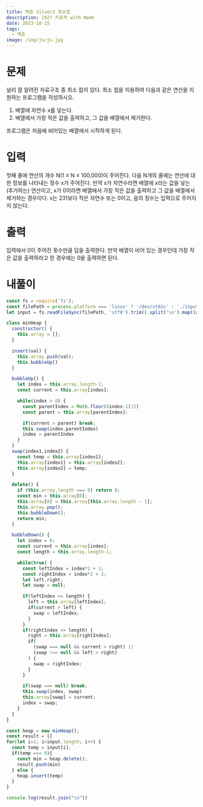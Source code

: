 ```yaml
---
title: 백준 Silver2 최소힙
description: 1927 키로커 with Node
date: 2023-10-15
tags:
  - 백준
image: /img/js/js.jpg
---
```


# 문제
널리 잘 알려진 자료구조 중 최소 힙이 있다. 최소 힙을 이용하여 다음과 같은 연산을 지원하는 프로그램을 작성하시오.

1. 배열에 자연수 x를 넣는다.
2. 배열에서 가장 작은 값을 출력하고, 그 값을 배열에서 제거한다.

프로그램은 처음에 비어있는 배열에서 시작하게 된다.
# 입력
첫째 줄에 연산의 개수 N(1 ≤ N ≤ 100,000)이 주어진다. 다음 N개의 줄에는 연산에 대한 정보를 나타내는 정수 x가 주어진다. 만약 x가 자연수라면 배열에 x라는 값을 넣는(추가하는) 연산이고, x가 0이라면 배열에서 가장 작은 값을 출력하고 그 값을 배열에서 제거하는 경우이다. x는 231보다 작은 자연수 또는 0이고, 음의 정수는 입력으로 주어지지 않는다.
# 출력
입력에서 0이 주어진 횟수만큼 답을 출력한다. 만약 배열이 비어 있는 경우인데 가장 작은 값을 출력하라고 한 경우에는 0을 출력하면 된다.
# 내풀이
```js
const fs = require('fs');
const filePath = process.platform === 'linux' ? '/dev/stdin' : './input.txt';
let input = fs.readFileSync(filePath, 'utf8').trim().split('\n').map((a) => Number(a))

class minHeap {
  constructor() {
    this.array = [];
  }

  insert(val) {
    this.array.push(val);
    this.bubbleUp()
  }

  bubbleUp() {
    let index = this.array.length-1;
    const current = this.array[index];

    while(index > 0) {
      const parentIndex = Math.floor((index-1)/2)
      const parent = this.array[parentIndex];

      if(current > parent) break;
      this.swap(index,parentIndex)
      index = parentIndex
    }
  }
  swap(index1,index2) {
    const temp = this.array[index1];
    this.array[index1] = this.array[index2];
    this.array[index2] = temp;
  }

  delete() {
    if (this.array.length === 0) return 0;
    const min = this.array[0];
    this.array[0] = this.array[this.array.length - 1];
    this.array.pop();
    this.bubbleDown();
    return min;
  }

  bubbleDown() {
    let index = 0;
    const current = this.array[index];
    const length = this.array.length-1;

    while(true) {
      const leftIndex = index*2 + 1;
      const rightIndex = index*2 + 2;
      let left,right;
      let swap = null;

      if(leftIndex <= length) {
        left = this.array[leftIndex];
        if(current > left) {
          swap = leftIndex;
        }
      }
      if(rightIndex <= length) {
        right = this.array[rightIndex];
        if(
          (swap === null && current > right) ||
          (swap !== null && left > right)
        ) {
          swap = rightIndex;
        }
      }

      if(swap === null) break;
      this.swap(index, swap)
      this.array[swap] = current;
      index = swap;
    }
  }
}

const heap = new minHeap();
const result = []
for(let i=1; i<input.length; i++) {
  const temp = input[i];
  if(temp === 0){
    const min = heap.delete();
    result.push(min)
  } else {
    heap.insert(temp)
  }
}

console.log(result.join("\n"))
```
